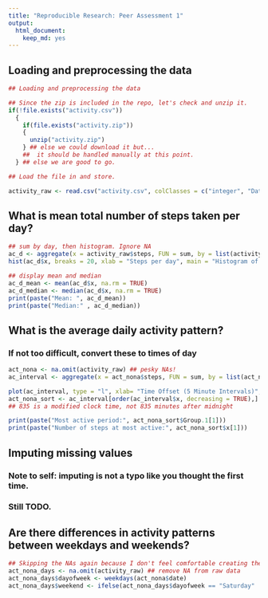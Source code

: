 ```yaml
---
title: "Reproducible Research: Peer Assessment 1"
output: 
  html_document: 
    keep_md: yes
---
```

## Loading and preprocessing the data

```r

## Loading and preprocessing the data

## Since the zip is included in the repo, let's check and unzip it.
if(!file.exists("activity.csv"))
  {
    if(file.exists("activity.zip"))
    {
      unzip("activity.zip")
    } ## else we could download it but... 
    ##  it should be handled manually at this point.
  } ## else we are good to go.

## Load the file in and store.

activity_raw <- read.csv("activity.csv", colClasses = c("integer", "Date", "integer"))
```

## What is mean total number of steps taken per day?
```r
## sum by day, then histogram. Ignore NA
ac_d <- aggregate(x = activity_raw$steps, FUN = sum, by = list(activity_raw$date))
hist(ac_d$x, breaks = 20, xlab = "Steps per day", main = "Histogram of daily step count")

## display mean and median
ac_d_mean <- mean(ac_d$x, na.rm = TRUE)
ac_d_median <- median(ac_d$x, na.rm = TRUE)
print(paste("Mean: ", ac_d_mean))
print(paste("Median:" , ac_d_median))
```

## What is the average daily activity pattern?
### If not too difficult, convert these to times of day
```r
act_nona <- na.omit(activity_raw) ## pesky NAs!
ac_interval <- aggregate(x = act_nona$steps, FUN = sum, by = list(act_nona$interval))

plot(ac_interval, type = "l", xlab= "Time Offset (5 Minute Intervals)", ylab = "Steps")
act_nona_sort <- ac_interval[order(ac_interval$x, decreasing = TRUE),]
## 835 is a modified clock time, not 835 minutes after midnight

print(paste("Most active period:", act_nona_sort$Group.1[1]))
print(paste("Number of steps at most active:", act_nona_sort$x[1]))

```

## Imputing missing values
### Note to self: imputing is not a typo like you thought the first time.
### Still TODO.

## Are there differences in activity patterns between weekdays and weekends?
```r
## Skipping the NAs again because I don't feel comfortable creating them, even with simple methods.
act_nona_days <- na.omit(activity_raw) ## remove NA from raw data
act_nona_days$dayofweek <- weekdays(act_nona$date)
act_nona_days$weekend <- ifelse(act_nona_days$dayofweek == "Saturday" | act_nona_days$dayofweek == "Sunday", TRUE, FALSE )

```
